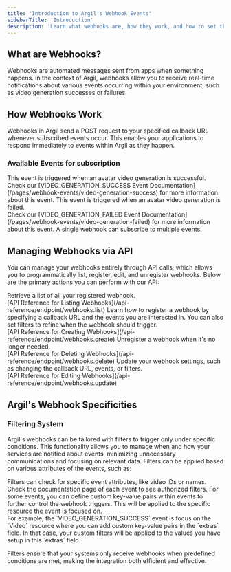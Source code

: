 ```yaml
---
title: "Introduction to Argil's Webhook Events"
sidebarTitle: 'Introduction'
description: 'Learn what webhooks are, how they work, and how to set them up with Argil through our API.'
---
```


## What are Webhooks?

Webhooks are automated messages sent from apps when something happens. In the context of Argil, webhooks allow you to receive real-time notifications about various events occurring within your environment, such as video generation successes or failures.

## How Webhooks Work

Webhooks in Argil send a POST request to your specified callback URL whenever subscribed events occur. This enables your applications to respond immediately to events within Argil as they happen.

### Available Events for subscription

<AccordionGroup>
  <Accordion title="Video Generation Success">
    This event is triggered when an avatar video generation is successful.<br />
    Check our [VIDEO_GENERATION_SUCCESS Event Documentation](/pages/webhook-events/video-generation-success) for more information about this event.
  </Accordion>
  <Accordion title="Video Generation Failed">
    This event is triggered when an avatar video generation is failed.<br />
    Check our [VIDEO_GENERATION_FAILED Event Documentation](/pages/webhook-events/video-generation-failed) for more information about this event.
  </Accordion>
</AccordionGroup>

<Tip>
  A single webhook can subscribe to multiple events.
</Tip>

## Managing Webhooks via API

You can manage your webhooks entirely through API calls, which allows you to programmatically list, register, edit, and unregister webhooks. Below are the primary actions you can perform with our API:

<AccordionGroup>
  <Accordion title="List All Webhooks">
    Retrieve a list of all your registered webhook.<br />
    [API Reference for Listing Webhooks](/api-reference/endpoint/webhooks.list)
  </Accordion>
  <Accordion title="Register to a Webhook">
    Learn how to register a webhook by specifying a callback URL and the events you are interested in. You can also set filters to refine when the webhook should trigger.<br />
    [API Reference for Creating Webhooks](/api-reference/endpoint/webhooks.create)
  </Accordion>
  <Accordion title="Unregister a Webhook">
    Unregister a webhook when it's no longer needed.<br />
    [API Reference for Deleting Webhooks](/api-reference/endpoint/webhooks.delete)
  </Accordion>
  <Accordion title="Edit a Webhook">
    Update your webhook settings, such as changing the callback URL, events, or filters.<br />
    [API Reference for Editing Webhooks](/api-reference/endpoint/webhooks.update)
  </Accordion>
</AccordionGroup>

## Argil's Webhook Specificities

### Filtering System

Argil's webhooks can be tailored with filters to trigger only under specific conditions. This functionality allows you to manage when and how your services are notified about events, minimizing unnecessary communications and focusing on relevant data. Filters can be applied based on various attributes of the events, such as:

<AccordionGroup>
  <Accordion title="Event Specific Data">
    Filters can check for specific event attributes, like video IDs or names. Check the documentation page of each event to see authorized filters.
  </Accordion>
  <Accordion title="Custom Filters">
    For some events, you can define custom key-value pairs within events to further control the webhook triggers. This will be applied to the specific resource the event is focused on.<br />
    For example, the `VIDEO_GENERATION_SUCCESS` event is focus on the `Video` resource where you can add custom key-value pairs in the `extras` field. In that case, your custom filters will be applied to the values you have setup in this `extras` field.
  </Accordion>
</AccordionGroup>

Filters ensure that your systems only receive webhooks when predefined conditions are met, making the integration both efficient and effective.
